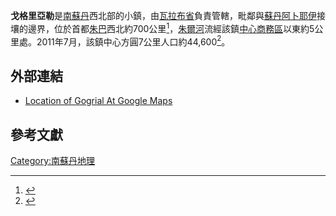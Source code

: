 {{Infobox settlement
<!--See the Table at Infobox Settlement for all fields and descriptions of usage-->
<!-- Basic info  ---------------->
|official_name          = 戈格里亞勒
|other_name             =
|native_name            =  <!-- for cities whose native name is not in English -->
|nickname               =
|settlement_type        = <!--For Town or Village (Leave blank for the default City)-->
|motto                  =
<!-- images and maps  ----------->
|image_skyline          =
|imagesize              =
|image_caption          =
|image_flag             =
|flag_size              =
|image_seal             =
|seal_size              =
|image_shield           =
|shield_size            =
|image_blank_emblem     =
|blank_emblem_type      =
|blank_emblem_size      =
|image_map              =
|mapsize                =
|map_caption            =
|image_map1             =
|mapsize1               =
|map_caption1           =
|image_dot_map          =
|dot_mapsize            =
|dot_map_caption        =
|dot_x =  |dot_y =
|pushpin_map            = South Sudan<!-- the name of a location map as per http://en.wikipedia.org/wiki/Template:Location_map -->
|pushpin_label_position =bottom
|pushpin_map_caption    =
<!-- Location ------------------>
|coordinates_region     = SD
|subdivision_type       = 國家
|subdivision_name       = {{flag|South Sudan}}
|subdivision_type1      = 省
|subdivision_name1      = [[瓦拉布省|瓦拉布省]]
|subdivision_type2      = 
|subdivision_name2      = 
|subdivision_type3      =
|subdivision_name3      =
|subdivision_type4      =
|subdivision_name4      =
<!-- Politics ----------------->
|government_footnotes   =
|government_type        =
|leader_title           =
|leader_name            =
|leader_title1          =  <!-- for places with, say, both a mayor and a city manager -->
|leader_name1           =
|leader_title2          =
|leader_name2           =
|leader_title3          =
|leader_name3           =
|leader_title4          =
|leader_name4           =
|established_title      =  <!-- Settled -->
|established_date       =
|established_title2     =  <!-- Incorporated (town) -->
|established_date2      =
|established_title3     =  <!-- Incorporated (city) -->
|established_date3      =
<!-- Area    --------------------->
|area_magnitude         =
|unit_pref                =Imperial <!--Enter: Imperial, if Imperial (metric) is desired-->
|area_footnotes           =
|area_total_km2           = <!-- ALL fields dealing with a measurements are subject to automatic unit conversion-->
|area_land_km2            = <!--See table @ Template:Infobox Settlement for details on automatic unit conversion-->
|area_water_km2           =
|area_total_sq_mi         =
|area_land_sq_mi          =
|area_water_sq_mi         =
|area_water_percent       =
|area_urban_km2           =
|area_urban_sq_mi         =
|area_metro_km2           =
|area_metro_sq_mi         =
|area_blank1_title        =
|area_blank1_km2          =
|area_blank1_sq_mi        =
<!-- Population   ----------------------->
|population_as_of               = 2011
|population_footnotes           =
|population_note                =
|population_total               = 44600
|population_density_km2         =
|population_density_sq_mi       =
|population_metro               =
|population_density_metro_km2   =
|population_density_metro_sq_mi =
|population_urban               =
|population_density_urban_km2   =
|population_density_urban_sq_mi =
|population_blank1_title        =Ethnicities
|population_blank1              =
|population_blank2_title        =Religions
|population_blank2              =
|population_density_blank1_km2 =
|population_density_blank1_sq_mi =
<!-- General information  --------------->
|timezone               =
|utc_offset             =
|timezone_DST           =
|utc_offset_DST         =
|latd=8 |latm=31|lats=48|latNS=N
|longd=28|longm=06 |longs=00|longEW=E
|elevation_footnotes    =  <!--for references: use <ref> </ref> tags-->
|elevation_m            = 397
|elevation_ft           =
<!-- Area/postal codes & others -------->
|postal_code_type       =  <!-- enter ZIP code, Postcode, Post code, Postal code... -->
|postal_code            =
|area_code              =
|blank_name             =
|blank_info             =
|blank1_name            =
|blank1_info            =
|website                =
|footnotes              =
}}

'''戈格里亞勒'''是[[南蘇丹|南蘇丹]]西北部的小鎮，由[[瓦拉布省|瓦拉布省]]負責管轄，毗鄰與[[蘇丹|蘇丹]][[阿卜耶伊|阿卜耶伊]]接壤的邊界，位於首都[[朱巴|朱巴]]西北約700公里<ref>{{Cite web |url=http://distancecalculator.globefeed.com/Sudan_Distance_Result.asp?fromplace=Gogrial%20(Bahr%20al%20Ghazal%20Wilayat)&toplace=Juba%20()%20(Airport)%20&fromlat=8.5333333&tolat=4.872006&fromlng=28.1166667&tolng=31.601117 |title=Map Showing Juba And Gogrial With Distance Marker |accessdate=2011-09-11 |archive-date=2016-03-03 |archive-url=https://web.archive.org/web/20160303172929/http://distancecalculator.globefeed.com/Sudan_Distance_Result.asp?fromplace=Gogrial%20(Bahr%20al%20Ghazal%20Wilayat)&toplace=Juba%20()%20(Airport)%20&fromlat=8.5333333&tolat=4.872006&fromlng=28.1166667&tolng=31.601117 |dead-url=no }}</ref>，[[朱爾河|朱爾河]]流經該鎮[[中心商務區|中心商務區]]以東約5公里處。2011年7月，該鎮中心方圓7公里人口約44,600<ref>{{Cite web |url=http://www.fallingrain.com/world/SU/32/Gogrial.html |title=Estimated Population In 2011 |access-date=2011-09-11 |archive-date=2019-06-05 |archive-url=https://web.archive.org/web/20190605171716/http://www.fallingrain.com/world/SU/32/Gogrial.html |dead-url=no }}</ref>。

==外部連結==
* [http://maps.google.com/maps?q=8.5300,+28.1000&hl=en&ll=8.549788,28.035049&spn=0.13105,0.375252&sll=8.529969,28.101482&sspn=0.016382,0.046906&z=12  Location of Gogrial At Google Maps]

==參考文獻==
{{commonscat|Gogrial}}
{{reflist}}

{{coord|8|31|48|N|28|06|00|E|display=title|region:SD_type:city_source:GNS-enwiki}}

[[Category:南蘇丹地理|Category:南蘇丹地理]]